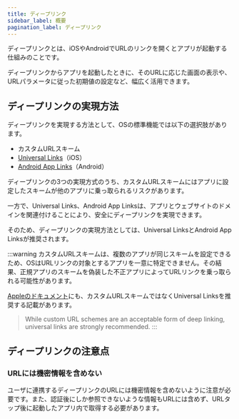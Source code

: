 ```yaml
---
title: ディープリンク
sidebar_label: 概要
pagination_label: ディープリンク
---
```


ディープリンクとは、iOSやAndroidでURLのリンクを開くとアプリが起動する仕組みのことです。

ディープリンクからアプリを起動したときに、そのURLに応じた画面の表示や、URLパラメータに従った初期値の設定など、幅広く活用できます。

## ディープリンクの実現方法

ディープリンクを実現する方法として、OSの標準機能では以下の選択肢があります。

- カスタムURLスキーム
- [Universal Links](https://developer.apple.com/ios/universal-links/)（iOS）
- [Android App Links](https://developer.android.com/training/app-links)（Android）

ディープリンクの3つの実現方式のうち、カスタムURLスキームにはアプリに設定したスキームが他のアプリに乗っ取られるリスクがあります。

一方で、Universal Links、Android App Linksは、アプリとウェブサイトのドメインを関連付けることにより、安全にディープリンクを実現できます。

そのため、ディープリンクの実現方法としては、Universal LinksとAndroid App Linksが推奨されます。

:::warning
カスタムURLスキームは、複数のアプリが同じスキームを設定できるため、OSはURLリンクの対象とするアプリを一意に特定できません。その結果、正規アプリのスキームを偽装した不正アプリによってURLリンクを乗っ取られる可能性があります。

[Appleのドキュメント](https://developer.apple.com/documentation/xcode/defining-a-custom-url-scheme-for-your-app)にも、カスタムURLスキームではなくUniversal Linksを推奨する記載があります。

> While custom URL schemes are an acceptable form of deep linking, universal links are strongly recommended.
:::

## ディープリンクの注意点

### URLには機密情報を含めない

ユーザに連携するディープリンクのURLには機密情報を含めないように注意が必要です。また、認証後にしか参照できないような情報もURLには含めず、URLタップ後に起動したアプリ内で取得する必要があります。
